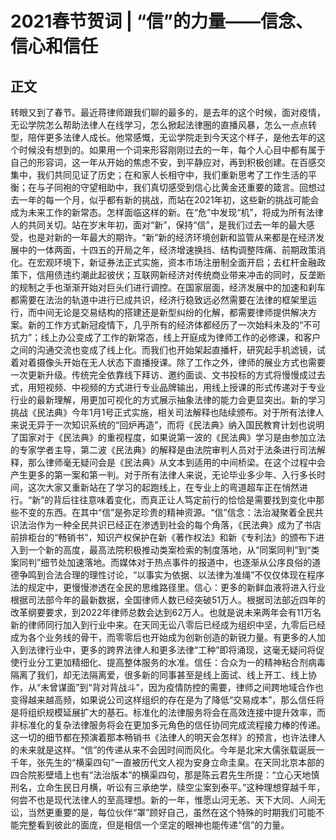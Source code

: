 # 2021春节贺词 | “信”的力量——信念、信心和信任
## 正文
转眼又到了春节。最近蒋律师跟我们聊的最多的，是去年的这个时候，面对疫情，无讼学院怎么帮助法律人在线学习，怎么掀起法律圈的直播风暴，怎么一点点转型，陪伴更多法律人成长。他常感慨，无讼学院走到今天这个样子，是他去年的这个时候没有想到的。如果用一个词来形容刚刚过去的一年，每个人心目中都有属于自己的形容词，这一年从开始的焦虑不安，到平静应对，再到积极创建。在百感交集中，我们共同见证了历史；在和家人长相守中，我们重新思考了工作生活的平衡；在与子同袍的守望相助中，我们真切感受到信心比黄金还重要的箴言。回想过去一年的每一个月，似乎都有新的挑战，而站在2021年初，这些新的挑战可能会成为未来工作的新常态。怎样面临这样的新。在“危”中发现“机”，将成为所有法律人的共同关切。站在岁末年初，面对“新”，保持“信”，是我们过去一年的最大感受，也是对新的一年最大的期许。“新”新的经济环境创新和监管从来都是在经济发展中的一体两面，十四五的开局之年，经济增速换挡、结构调整阵痛、前期政策消化。在宏观环境下，新证券法正式实施，资本市场注册制全面开启；去杠杆金融政策下，信用债违约潮此起彼伏；互联网新经济对传统商业带来冲击的同时，反垄断的规制之手也渐渐开始对巨头们进行调控。在国家层面，经济发展中的加速和刹车都需要在法治的轨道中进行已成共识，经济行稳致远必然需要在法律的框架里运行，而中间无论是交易结构的搭建还是新型纠纷的化解，都需要律师提供解决方案。新的工作方式新冠疫情下，几乎所有的经济体都经历了一次始料未及的“不可抗力”；线上办公变成了工作的新常态，线上开庭成为律师工作的必修课，和客户之间的沟通交流也变成了线上化。而我们也开始架起直播杆，研究起手机滤镜，试着对着摄像头开始在无人状态下直播授课。除了工作之外，律师的展业方式也需要一次更新升级。传统完全依靠线下拜访、邀约面谈、文书投标的方式将慢慢成过去式，用短视频、中视频的方式进行专业品牌输出，用线上授课的形式传递对于专业行业的最新理解，用更加可视化的方式展示抽象法律的能力会更显突出。新的学习挑战《民法典》今年1月1号正式实施，相关司法解释也陆续颁布。对于所有法律人来说无异于一次知识系统的“回炉再造”，而将《民法典》纳入国民教育计划也说明了国家对于《民法典》的重视程度，如果说第一波的《民法典》学习是由参加立法的专家学者主导，第二波《民法典》的解释是由法院审判人员对于法条进行司法解释，那么律师毫无疑问会是《民法典》从文本到适用的中间桥梁。在这个过程中会产生更多的第一案和第一判。对于所有法律人来说，无论毕业多少年、入行多长时间，这次大家又重新站在了学习的起跑线上，在专业上的弯道超车正在悄然进行。“新”的背后往往意味着变化，而真正让人笃定前行的恰恰是需要找到变化中那些不变的东西。在其中“信”是弥足珍贵的精神资源。“信”信念：法治凝聚着全民共识法治作为一种全民共识已经正在渗透到社会的每个角落，《民法典》成为了书店前排柜台的“畅销书”，知识产权保护在新《著作权法》和新《专利法》的颁布下进入到一个新的高度，最高法院积极推动类案检索的制度落地，从“同案同判”到“类案同判”细节处加速落地。而媒体对于热点事件的报道中，也逐渐从公序良俗的道德争鸣到合法合理的理性讨论，“以事实为依据、以法律为准绳”不仅仅体现在程序法的规定中，更慢慢渗透在全民的思维路径里。信心：更多的新鲜血液将进入行业根据司法部今年的最新数据，全国律师人数已经突破51万人。根据司法部近四年的改革纲要要求，到2022年律师总数会达到62万人。也就是说未来两年会有11万名新的律师同行加入到行业中来。在天同无讼八零后已经成为组织中坚，九零后已经成为各个业务线的骨干，而零零后也开始成为创新创造的新锐力量。有更多的人加入到法律行业中，更多的跨界法律人和更多法律“工种”即将涌现，这毫无疑问将促使行业分工更加精细化、提高整体服务的水准。信任：合众为一的精神粘合剂病毒隔离了我们，却无法隔离爱，很多新的同事甚至是线上面试、线上开工、线上协作，从“未曾谋面”到“背对背战斗”，因为疫情防控的需要，律师之间跨地域合作也变得越来越高频，如果说公司这样组织的存在是为了降低“交易成本”，那么信任将是将组织规模延展扩大的基石。标准化的法律服务将会在高效连接中提升效率，而非标准化的复杂法律服务将会在更加多元角色的信任协同完成流程接力棒的传递。这一切的细节都在预演着那本畅销书《法律人的明天会怎样》的预言，也许法律人的未来就是这样。“信”的传递从来不会因时间而风化。今年是北宋大儒张载诞辰一千年，张先生的“横渠四句”一直被历代文人视为安身立命圭臬。在天同北京本部的四合院影壁墙上也有“法治版本”的横渠四句，那是陈云君先生所提：“立心天地慎刑名，立命生民日月横，听讼有三承绝学，牍空尘案到泰平。”这种理想穿越千年，何尝不也是现代法律人的至高理想。新的一年，惟愿山河无恙、天下大同、人间无讼，当然更重要的是，每位伙伴“罩”顾好自己，虽然在这个特殊的时期我们可能不能完整看到彼此的面庞，但是相信一个坚定的眼神也能传递“信”的力量。